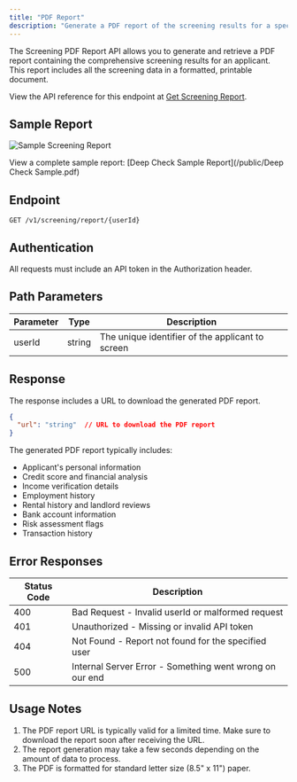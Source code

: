 ```yaml
---
title: "PDF Report"
description: "Generate a PDF report of the screening results for a specific applicant."
---
```


The Screening PDF Report API allows you to generate and retrieve a PDF report containing the comprehensive screening results for an applicant. This report includes all the screening data in a formatted, printable document.

View the API reference for this endpoint at [Get Screening Report](/api-reference/screening/get-the-screening-report).

## Sample Report

![Sample Screening Report](/public/pdf-sample.jpg)

View a complete sample report: [Deep Check Sample Report](/public/Deep Check Sample.pdf)

## Endpoint

```http
GET /v1/screening/report/{userId}
```

## Authentication

All requests must include an API token in the Authorization header.

## Path Parameters

| Parameter | Type   | Description                                      |
|-----------|--------|--------------------------------------------------|
| userId    | string | The unique identifier of the applicant to screen |

## Response

The response includes a URL to download the generated PDF report.

```json
{
  "url": "string"  // URL to download the PDF report
}
```

The generated PDF report typically includes:
- Applicant's personal information
- Credit score and financial analysis
- Income verification details
- Employment history
- Rental history and landlord reviews
- Bank account information
- Risk assessment flags
- Transaction history

## Error Responses

| Status Code | Description                                                  |
|-------------|--------------------------------------------------------------|
| 400         | Bad Request - Invalid userId or malformed request            |
| 401         | Unauthorized - Missing or invalid API token                   |
| 404         | Not Found - Report not found for the specified user          |
| 500         | Internal Server Error - Something went wrong on our end      |

## Usage Notes

1. The PDF report URL is typically valid for a limited time. Make sure to download the report soon after receiving the URL.
2. The report generation may take a few seconds depending on the amount of data to process.
3. The PDF is formatted for standard letter size (8.5" x 11") paper.